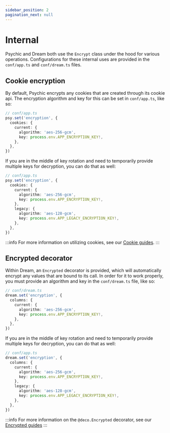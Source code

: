 ```yaml
---
sidebar_position: 2
pagination_next: null
---
```


# Internal

Psychic and Dream both use the `Encrypt` class under the hood for various operations. Configurations for these internal uses are provided in the `conf/app.ts` and `conf/dream.ts` files.

## Cookie encryption

By default, Psychic encrypts any cookies that are created through its cookie api. The encryption algorithm and key for this can be set in `conf/app.ts`, like so:

```ts
// conf/app.ts
psy.set('encryption', {
  cookies: {
    current: {
      algorithm: 'aes-256-gcm',
      key: process.env.APP_ENCRYPTION_KEY!,
    },
  },
})
```

If you are in the middle of key rotation and need to temporarily provide multiple keys for decryption, you can do that as well:

```ts
// conf/app.ts
psy.set('encryption', {
  cookies: {
    current: {
      algorithm: 'aes-256-gcm',
      key: process.env.APP_ENCRYPTION_KEY!,
    },
    legacy: {
      algorithm: 'aes-128-gcm',
      key: process.env.APP_LEGACY_ENCRYPTION_KEY!,
    },
  },
})
```

:::info
For more information on utilizing cookies, see our [Cookie guides](/docs/controllers/cookies).
:::

## Encrypted decorator

Within Dream, an `Encrypted` decorator is provided, which will automatically encrypt any values that are bound to its call. In order for it to work properly, you must provide an algorithm and key in the `conf/dream.ts` file, like so:

```ts
// conf/dream.ts
dream.set('encryption', {
  columns: {
    current: {
      algorithm: 'aes-256-gcm',
      key: process.env.APP_ENCRYPTION_KEY!,
    },
  },
})
```

If you are in the middle of key rotation and need to temporarily provide multiple keys for decryption, you can do that as well:

```ts
// conf/app.ts
dream.set('encryption', {
  columns: {
    current: {
      algorithm: 'aes-256-gcm',
      key: process.env.APP_ENCRYPTION_KEY!,
    },
    legacy: {
      algorithm: 'aes-128-gcm',
      key: process.env.APP_LEGACY_ENCRYPTION_KEY!,
    },
  },
})
```

:::info
For more information on the `@deco.Encrypted` decorator, see our [Encrypted guides](/docs/models/decorators/encrypted)
:::

